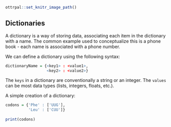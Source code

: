 ```r
ottrpal::set_knitr_image_path()
```

## Dictionaries

A dictionary is a way of storing data, associating each item in the dictionary with a name. The common example used to conceptualize this is a phone book - each name is associated with a phone number. 

We can define a dictionary using the following syntax:

```r
dictionaryName = {<key1> : <value1>, 
                  <key2> : <value2>}
```

The `keys` in a dictionary are conventionally a string or an integer. The `values` can be most data types (lists, integers, floats, etc.).

A simple creation of a dictionary: 

```r
codons = {'Phe' : ['UUG'], 
          'Leu' : ['CUU']}
          
print(codons)
```
